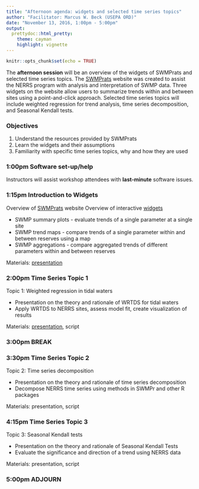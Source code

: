 ```yaml
---
title: "Afternoon agenda: widgets and selected time series topics"
author: "Facilitator: Marcus W. Beck (USEPA ORD)"
date: "November 13, 2016, 1:00pm - 5:00pm"
output: 
  prettydoc::html_pretty:
    theme: cayman
    highlight: vignette
---
```


```r
knitr::opts_chunk$set(echo = TRUE)
```

The **afternoon session** will be an overview of the widgets of SWMPrats and selected time series topics.  The <a href="http://swmprats.net" target = "_parent">SWMPrats</a> website was created to assist the NERRS program with analysis and interpretation of SWMP data.  Three widgets on the website allow users to summarize trends within and between sites using a point-and-click approach.  Selected time series topics will include weighted regression for trend analysis, time series decomposition, and Seasonal Kendall tests.  

### Objectives

1) Understand the resources provided by SWMPrats
2) Learn the widgets and their assumptions
3) Familiarity with specific time series topics, why and how they are used

### 1:00pm Software set-up/help

Instructors will assist workshop attendees with **last‐minute** software issues.

### 1:15pm Introduction to Widgets

Overview of <a href="http://swmprats.net" target = "_parent">SWMPrats</a> website
Overview of interactive <a href="http://swmprats.net/swmp-widgets" target = "_parent">widgets</a>

* SWMP summary plots - evaluate trends of a single parameter at a single site  
* SWMP trend maps - compare trends of a single parameter within and between reserves using a map
* SWMP aggregations - compare aggregated trends of different parameters within and between reserves

Materials: <a href="https://fawda123.github.io/swmp_workshop_2016/training_modules/module1_widgets/widgets.pdf" target = "_parent">presentation</a>    

### 2:00pm Time Series Topic 1

Topic 1: Weighted regression in tidal waters

* Presentation on the theory and rationale of WRTDS for tidal waters
* Apply WRTDS to NERRS sites, assess model fit, create visualization of results
    
Materials: <a href="https://fawda123.github.io/swmp_workshop_2016/training_modules/module2_wrtds/wrtds.pdf" target = "_parent">presentation</a>, script

### 3:00pm BREAK

### 3:30pm Time Series Topic 2

Topic 2: Time series decomposition

* Presentation on the theory and rationale of time series decomposition
* Decompose NERRS time series using methods in SWMPr and other R packages
    
Materials: presentation, script

### 4:15pm Time Series Topic 3

Topic 3: Seasonal Kendall tests

* Presentation on the theory and rationale of Seasonal Kendall Tests
* Evaluate the significance and direction of a trend using NERRS data
    
Materials: presentation, script

### 5:00pm ADJOURN

